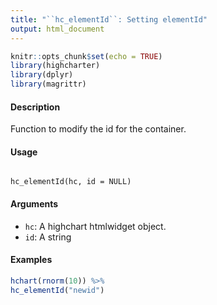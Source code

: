 ```yaml
---
title: "``hc_elementId``: Setting elementId"
output: html_document
---
```


```r
knitr::opts_chunk$set(echo = TRUE)
library(highcharter)
library(dplyr)
library(magrittr)
```



#### Description 

Function to modify the id for the container.

#### Usage
<pre><code>
hc_elementId(hc, id = NULL)
</code></pre>

#### Arguments 

* ``hc ``: A highchart htmlwidget object.
* ``id``: A string

#### Examples
```r
hchart(rnorm(10)) %>%
hc_elementId("newid")
```